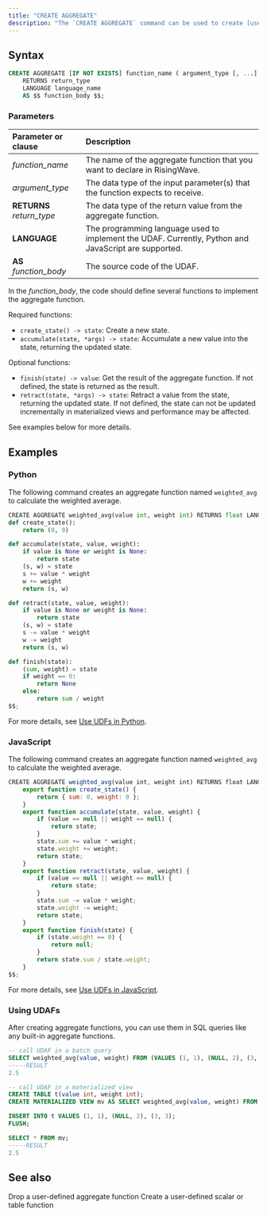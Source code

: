 ```yaml
---
title: "CREATE AGGREGATE"
description: "The `CREATE AGGREGATE` command can be used to create [user-defined aggregate functions](/sql/udfs/user-defined-functions) (UDAFs). Currently, UDAFs are only supported in Python and JavaScript as embedded UDFs."
---
```


## Syntax

```sql
CREATE AGGREGATE [IF NOT EXISTS] function_name ( argument_type [, ...] )
    RETURNS return_type
    LANGUAGE language_name
    AS $$ function_body $$;
```

### Parameters

| Parameter or clause        | Description                                                                                           |
| :------------------------- | :---------------------------------------------------------------------------------------------------- |
| _function\_name_           | The name of the aggregate function that you want to declare in RisingWave.                            |
| _argument\_type_           | The data type of the input parameter(s) that the function expects to receive.                         |
| **RETURNS** _return\_type_ | The data type of the return value from the aggregate function.                                        |
| **LANGUAGE**               | The programming language used to implement the UDAF.  Currently, Python and JavaScript are supported. |
| **AS** _function\_body_    | The source code of the UDAF.                                                                          |

In the _function\_body_, the code should define several functions to implement the aggregate function.

Required functions:

* `create_state() -> state`: Create a new state.
* `accumulate(state, *args) -> state`: Accumulate a new value into the state, returning the updated state.

Optional functions:

* `finish(state) -> value`: Get the result of the aggregate function. If not defined, the state is returned as the result.
* `retract(state, *args) -> state`: Retract a value from the state, returning the updated state. If not defined, the state can not be updated incrementally in materialized views and performance may be affected.

See examples below for more details.

## Examples

### Python

The following command creates an aggregate function named `weighted_avg` to calculate the weighted average.

```python Python UDAF
CREATE AGGREGATE weighted_avg(value int, weight int) RETURNS float LANGUAGE python AS $$
def create_state():
    return (0, 0)

def accumulate(state, value, weight):
    if value is None or weight is None:
        return state
    (s, w) = state
    s += value * weight
    w += weight
    return (s, w)

def retract(state, value, weight):
    if value is None or weight is None:
        return state
    (s, w) = state
    s -= value * weight
    w -= weight
    return (s, w)

def finish(state):
    (sum, weight) = state
    if weight == 0:
        return None
    else:
        return sum / weight
$$;
```

For more details, see [Use UDFs in Python](/sql/udfs/embedded-python-udfs).

### JavaScript

The following command creates an aggregate function named `weighted_avg` to calculate the weighted average.

```js Javascript UDAF
CREATE AGGREGATE weighted_avg(value int, weight int) RETURNS float LANGUAGE javascript AS $$
    export function create_state() {
        return { sum: 0, weight: 0 };
    }
    export function accumulate(state, value, weight) {
        if (value == null || weight == null) {
            return state;
        }
        state.sum += value * weight;
        state.weight += weight;
        return state;
    }
    export function retract(state, value, weight) {
        if (value == null || weight == null) {
            return state;
        }
        state.sum -= value * weight;
        state.weight -= weight;
        return state;
    }
    export function finish(state) {
        if (state.weight == 0) {
            return null;
        }
        return state.sum / state.weight;
    }
$$;
```

For more details, see [Use UDFs in JavaScript](/sql/udfs/use-udfs-in-javascript).

### Using UDAFs

After creating aggregate functions, you can use them in SQL queries like any built-in aggregate functions.

```sql Use UDAF
-- call UDAF in a batch query
SELECT weighted_avg(value, weight) FROM (VALUES (1, 1), (NULL, 2), (3, 3)) AS t(value, weight);
-----RESULT
2.5

-- call UDAF in a materialized view
CREATE TABLE t(value int, weight int);
CREATE MATERIALIZED VIEW mv AS SELECT weighted_avg(value, weight) FROM t;

INSERT INTO t VALUES (1, 1), (NULL, 2), (3, 3);
FLUSH;

SELECT * FROM mv;
-----RESULT
2.5
```

## See also
<CardGroup>
  <Card
    title="DROP AGGREGATE"
    icon="trash"
    iconType="solid"
    href="/sql/commands/sql-drop-aggregate"
  >
    Drop a user-defined aggregate function
  </Card>
  <Card
    title="CREATE FUNCTION"
    icon="plus"
    iconType="solid"
    href="/sql/commands/sql-create-function"
  >
    Create a user-defined scalar or table function
  </Card>
</CardGroup>
